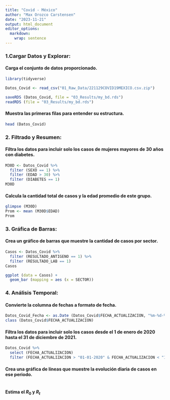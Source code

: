 ```yaml
---
title: "Covid - México"
author: "Max Orozco Carstensen"
date: "2023-11-21"
output: html_document
editor_options: 
  markdown: 
    wrap: sentence
---
```


### 1.Cargar Datos y Explorar:

#### Carga el conjunto de datos proporcionado.

```r
library(tidyverse)

Datos_Covid <- read_csv("01_Raw_Data/221129COVID19MEXICO.csv.zip")

saveRDS (Datos_Covid, file = "03_Results/my_bd.rds")
readRDS (file = "03_Results/my_bd.rds")
```

#### Muestra las primeras filas para entender su estructura.

```r
head (Datos_Covid)
```

### 2. Filtrado y Resumen:

#### Filtra los datos para incluir solo los casos de mujeres mayores de 30 años con diabetes.

```r
M30D <- Datos_Covid %>%
  filter (SEXO == 1) %>%
  filter (EDAD > 30) %>% 
  filter (DIABETES == 1)
M30D
```

#### Calcula la cantidad total de casos y la edad promedio de este grupo.

```r
glimpse (M30D)
Prom <- mean (M30D$EDAD)
Prom
```

### 3. Gráfica de Barras:

#### Crea un gráfico de barras que muestre la cantidad de casos por sector.

```r
Casos <- Datos_Covid %>%
  filter (RESULTADO_ANTIGENO == 1) %>%
  filter (RESULTADO_LAB == 1)
Casos

ggplot (data = Casos) +
  geom_bar (mapping = aes (x = SECTOR))
```

### 4. Análisis Temporal:

#### Convierte la columna de fechas a formato de fecha.

```r
Datos_Covid_Fecha <- as.Date (Datos_Covid$FECHA_ACTUALIZACION, "%m-%d-%Y") 
class (Datos_Covid$FECHA_ACTUALIZACION)
```

#### Filtra los datos para incluir solo los casos desde el 1 de enero de 2020 hasta el 31 de diciembre de 2021.

```r
Datos_Covid %>% 
  select (FECHA_ACTUALIZACION)
  filter (FECHA_ACTUALIZACION > "01-01-2020" & FECHA_ACTUALIZACION < "12-31-2021")

```

#### Crea una gráfica de líneas que muestre la evolución diaria de casos en ese periodo.

```r

```

#### Estima el $R_0$ y $R_t$

```r

```
